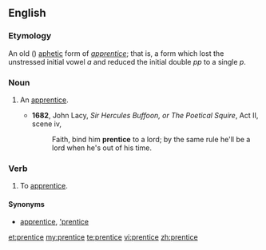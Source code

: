 {{also|Prentice}}
==English==

===Etymology===
An old ({{etyl|enm|en}}) [[aphetic]] form of ''[[apprentice]]''; that is, a form which lost the unstressed initial vowel ''a'' and reduced the initial double ''pp'' to a single ''p''.

===Noun===
{{en-noun|s}}

# {{context|obsolete|lang=en}} An [[apprentice]].
#* '''1682''', John Lacy, ''Sir Hercules Buffoon, or The Poetical Squire'', Act II, scene iv,
#*: Faith, bind him '''prentice''' to a lord; by the same rule he'll be a lord when he's out of his time.

===Verb===
{{en-verb|prentic|ing}}

# {{context|obsolete|lang=en}} To [[apprentice]].

====Synonyms====
* {{sense|noun, verb}} [[apprentice]], [['prentice]]

[[et:prentice]]
[[my:prentice]]
[[te:prentice]]
[[vi:prentice]]
[[zh:prentice]]